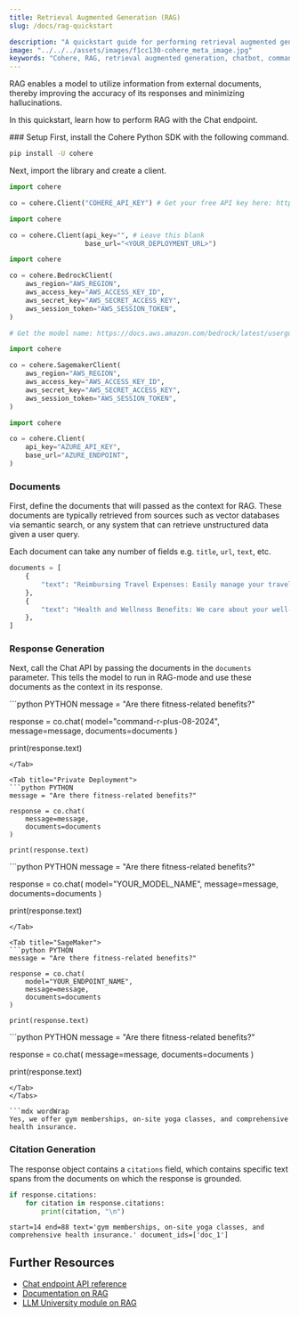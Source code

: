 ```yaml
---
title: Retrieval Augmented Generation (RAG)
slug: /docs/rag-quickstart

description: "A quickstart guide for performing retrieval augmented generation (RAG) with Cohere's Command models (v1 API)."
image: "../../../assets/images/f1cc130-cohere_meta_image.jpg"  
keywords: "Cohere, RAG, retrieval augmented generation, chatbot, command models"
---
```

RAG enables a model to utilize information from external documents, thereby improving the accuracy of its responses and minimizing hallucinations.

In this quickstart, learn how to perform RAG with the Chat endpoint.

<Steps>
### Setup
First, install the Cohere Python SDK with the following command.

```bash
pip install -U cohere
```

Next, import the library and create a client.

<Tabs>
<Tab title="Cohere Platform">

```python PYTHON
import cohere

co = cohere.Client("COHERE_API_KEY") # Get your free API key here: https://dashboard.cohere.com/api-keys
```

</Tab>
<Tab title="Private Deployment">

```python PYTHON
import cohere

co = cohere.Client(api_key="", # Leave this blank
                   base_url="<YOUR_DEPLOYMENT_URL>")
```

</Tab>

<Tab title="Bedrock">

```python PYTHON
import cohere

co = cohere.BedrockClient(
    aws_region="AWS_REGION",
    aws_access_key="AWS_ACCESS_KEY_ID",
    aws_secret_key="AWS_SECRET_ACCESS_KEY",
    aws_session_token="AWS_SESSION_TOKEN",
)

# Get the model name: https://docs.aws.amazon.com/bedrock/latest/userguide/models-supported.html
```
</Tab>

<Tab title="SageMaker">

```python PYTHON
import cohere

co = cohere.SagemakerClient(
    aws_region="AWS_REGION",
    aws_access_key="AWS_ACCESS_KEY_ID",
    aws_secret_key="AWS_SECRET_ACCESS_KEY",
    aws_session_token="AWS_SESSION_TOKEN",
)
```
</Tab>

<Tab title="Azure AI">

```python PYTHON
import cohere

co = cohere.Client(
    api_key="AZURE_API_KEY",
    base_url="AZURE_ENDPOINT",
)
```
</Tab>

</Tabs>

### Documents

First, define the documents that will passed as the context for RAG. These documents are typically retrieved from sources such as vector databases via semantic search, or any system that can retrieve unstructured data given a user query.

Each document can take any number of fields e.g. `title`, `url`, `text`, etc.

```python PYTHON
documents = [
    {
        "text": "Reimbursing Travel Expenses: Easily manage your travel expenses by submitting them through our finance tool. Approvals are prompt and straightforward."
    },
    {
        "text": "Health and Wellness Benefits: We care about your well-being and offer gym memberships, on-site yoga classes, and comprehensive health insurance."
    },
]
```
### Response Generation

Next, call the Chat API by passing the documents in the `documents` parameter. This tells the model to run in RAG-mode and use these documents as the context in its response.

<Tabs>
<Tab title="Cohere Platform">
```python PYTHON
message = "Are there fitness-related benefits?"

response = co.chat(
    model="command-r-plus-08-2024",
    message=message,
    documents=documents
)

print(response.text)
```
</Tab>

<Tab title="Private Deployment">
```python PYTHON
message = "Are there fitness-related benefits?"

response = co.chat(
    message=message,
    documents=documents
)

print(response.text)
```
</Tab>

<Tab title="Bedrock">
```python PYTHON
message = "Are there fitness-related benefits?"

response = co.chat(
    model="YOUR_MODEL_NAME",
    message=message,
    documents=documents
)

print(response.text)
```
</Tab>

<Tab title="SageMaker">
```python PYTHON
message = "Are there fitness-related benefits?"

response = co.chat(
    model="YOUR_ENDPOINT_NAME",
    message=message,
    documents=documents
)

print(response.text)
```
</Tab>

<Tab title="Azure AI">
```python PYTHON
message = "Are there fitness-related benefits?"

response = co.chat(
    message=message,
    documents=documents
)

print(response.text)
```
</Tab>
</Tabs>

```mdx wordWrap
Yes, we offer gym memberships, on-site yoga classes, and comprehensive health insurance.

```

### Citation Generation

The response object contains a `citations` field, which contains specific text spans from the documents on which the response is grounded.

```python PYTHON
if response.citations:
    for citation in response.citations:
        print(citation, "\n")
```

```mdx wordWrap
start=14 end=88 text='gym memberships, on-site yoga classes, and comprehensive health insurance.' document_ids=['doc_1'] 

```

</Steps>

## Further Resources
- [Chat endpoint API reference](https://docs.cohere.com/v1/reference/chat)
- [Documentation on RAG](https://docs.cohere.com/v1/docs/retrieval-augmented-generation-rag)
- [LLM University module on RAG](https://cohere.com/llmu#rag)